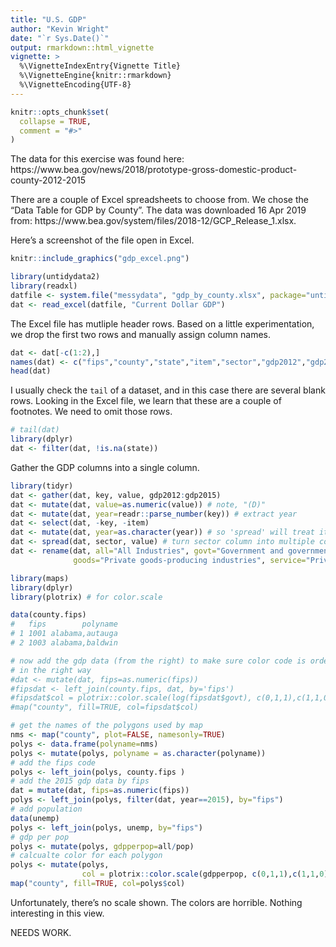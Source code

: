 ```yaml
---
title: "U.S. GDP"
author: "Kevin Wright"
date: "`r Sys.Date()`"
output: rmarkdown::html_vignette
vignette: >
  %\VignetteIndexEntry{Vignette Title}
  %\VignetteEngine{knitr::rmarkdown}
  %\VignetteEncoding{UTF-8}
---
```

```r
knitr::opts_chunk$set(
  collapse = TRUE,
  comment = "#>"
)
```

The data for this exercise was found here: https://www.bea.gov/news/2018/prototype-gross-domestic-product-county-2012-2015

There are a couple of Excel spreadsheets to choose from. We chose the "Data Table for GDP by County".
The data was downloaded 16 Apr 2019 from: https://www.bea.gov/system/files/2018-12/GCP_Release_1.xlsx.

Here's a screenshot of the file open in Excel.

```r
knitr::include_graphics("gdp_excel.png")
```

                          
```r
library(untidydata2)
library(readxl)
datfile <- system.file("messydata", "gdp_by_county.xlsx", package="untidydata2")
dat <- read_excel(datfile, "Current Dollar GDP")
```

The Excel file has mutliple header rows. Based on a little experimentation, we drop the first two rows and manually assign column names.

```r
dat <- dat[-c(1:2),]
names(dat) <- c("fips","county","state","item","sector","gdp2012","gdp2013","gdp2014","gdp2015")
head(dat)
```

I usually check the `tail` of a dataset, and in this case there are several blank rows.  Looking in the Excel file, we learn that these are a couple of footnotes.  We need to omit those rows.

```r
# tail(dat)
library(dplyr)
dat <- filter(dat, !is.na(state))
```

Gather the GDP columns into a single column.
```r
library(tidyr)
dat <- gather(dat, key, value, gdp2012:gdp2015)
dat <- mutate(dat, value=as.numeric(value)) # note, "(D)"
dat <- mutate(dat, year=readr::parse_number(key)) # extract year
dat <- select(dat, -key, -item)
dat <- mutate(dat, year=as.character(year)) # so 'spread' will treat it as ID
dat <- spread(dat, sector, value) # turn sector column into multiple columns
dat <- rename(dat, all="All Industries", govt="Government and government enterprises",
              goods="Private goods-producing industries", service="Private services-providing industries")
```

```r
library(maps)
library(dplyr)
library(plotrix) # for color.scale

data(county.fips)
#   fips        polyname
# 1 1001 alabama,autauga
# 2 1003 alabama,baldwin

# now add the gdp data (from the right) to make sure color code is ordered 
# in the right way
#dat <- mutate(dat, fips=as.numeric(fips))
#fipsdat <- left_join(county.fips, dat, by='fips')
#fipsdat$col = plotrix::color.scale(log(fipsdat$govt), c(0,1,1),c(1,1,0),0)
#map("county", fill=TRUE, col=fipsdat$col)

# get the names of the polygons used by map
nms <- map("county", plot=FALSE, namesonly=TRUE)
polys <- data.frame(polyname=nms)
polys <- mutate(polys, polyname = as.character(polyname))
# add the fips code
polys <- left_join(polys, county.fips )
# add the 2015 gdp data by fips
dat = mutate(dat, fips=as.numeric(fips))
polys <- left_join(polys, filter(dat, year==2015), by="fips")
# add population
data(unemp)
polys <- left_join(polys, unemp, by="fips")
# gdp per pop
polys <- mutate(polys, gdpperpop=all/pop)
# calcualte color for each polygon
polys <- mutate(polys,
                col = plotrix::color.scale(gdpperpop, c(0,1,1),c(1,1,0),0))
map("county", fill=TRUE, col=polys$col)
```

Unfortunately, there's no scale shown.
The colors are horrible.
Nothing interesting in this view.

NEEDS WORK.



